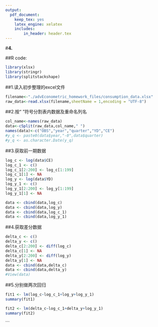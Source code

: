 ```yaml
---
output: 
  pdf_document: 
    keep_tex: yes
    latex_engine: xelatex
    includes:
        in_header: header.tex
---
```


#**4.**

##R code:


```r
library(xlsx)
library(stringr)
library(splitstackshape)
```

##1.读入初步整理的excel文件
```r
filename<-"./advEconometric_homework_files/consumption_data.xlsx"
raw_data<-read.xlsx(filename,sheetName = 1,encoding = "UTF-8")
```

##2.按“ ”符号分割表内数据及重命名列名
```r
col_name<-names(raw_data)
data<-cSplit(raw_data,col_name," ")
names(data)<-c("OBS","year","quarter","YD","CE")
#y_q <- paste0(data$year,"-0",data$quarter)
#y_q <- as.character.Date(y_q)
```

##3.获取前一期数据
```r
log_c <- log(data$CE)
log_c_1 <- c()
log_c_1[2:200] <- log_c[1:199]
log_c_1[1] <- NA
log_y <- log(data$YD)
log_y_1 <- c()
log_y_1[2:200] <- log_y[1:199]
log_y_1[1] <- NA

data <- cbind(data,log_c)
data <- cbind(data,log_y)
data <- cbind(data,log_c_1)
data <- cbind(data,log_y_1)
```
\newpage

##4.获取差分数据
```r
delta_c <- c()
delta_y <- c()
delta_c[2:200] <- diff(log_c)
delta_c[1] <- NA
delta_y[2:200] <- diff(log_y)
delta_y[1] <- NA
data <- cbind(data,delta_c)
data <- cbind(data,delta_y)
#View(data)
```

##5.分别做两次回归
```r
fit1 <- lm(log_c~log_c_1+log_y+log_y_1)
summary(fit1)
```
\newpage
```r
fit2 <- lm(delta_c~log_c_1+delta_y+log_y_1)
summary(fit2)
```



```



